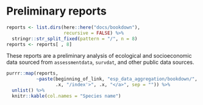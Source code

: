 # Preliminary reports

```r
reports <- list.dirs(here::here("docs/bookdown"),
                     recursive = FALSE) %>%
  stringr::str_split_fixed(pattern = "/", n = 8)
reports <- reports[ , 8]
```

These reports are a preliminary analysis of ecological and socioeconomic data sourced from `assessmentdata`, `survdat`, and other public data sources.

```r
purrr::map(reports, 
           ~paste(beginning_of_link, "esp_data_aggregation/bookdown/", 
                  .x, "/index'>", .x, "</a>", sep = "")) %>%
  unlist() %>%
  knitr::kable(col.names = "Species name")

```